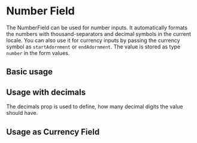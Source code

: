 
<Meta title="Docs/Form/Components/NumberField" />

# Number Field

The NumberField can be used for number inputs. It automatically formats the numbers with thousand-separators and decimal symbols in the current locale. You can also use it for currency inputs by passing the currency symbol as `startAdornment` or `endAdornment`. The value is stored as type `number` in the form values.

## Basic usage

<Canvas>
    <Story id="stories-form-components--numberfield" />
</Canvas>

## Usage with decimals

The decimals prop is used to define, how many decimal digits the value should have.

<Canvas>
    <Story id="stories-form-components--withdecimals" />
</Canvas>

## Usage as Currency Field

<Canvas>
    <Story id="stories-form-components--currency" />
</Canvas>
